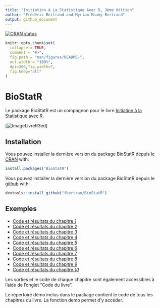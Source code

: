 ```yaml
---
title: "Initiation à La Statistique Avec R, 3ème édition"
author: "Frédéric Bertrand and Myriam Maumy-Bertrand"
output: github_document
---
```


[![CRAN status](https://www.r-pkg.org/badges/version/BioStatR)](https://cran.r-project.org/package=BioStatR)

<!-- README.md is generated from README.Rmd. Please edit that file -->

```r
knitr::opts_chunk$set(
  collapse = TRUE,
  comment = "#>",
  fig.path = "man/figures/README-",
  out.width = "100%",
  dpi=300,fig.width=7,
  fig.keep="all"
)
```
# BioStatR

Le package BioStatR est un compagnon pour le livre [Initiation à la Statistique avec R](https://www.dunod.com/sciences-techniques/initiation-statistique-avec-r-cours-exemples-exercices-et-problemes-corriges-0).

[![ImageLivreR3ed](https://www.dunod.com/sites/default/files/styles/principal_desktop/public/thumbnails/image/9782100782826-001-X.jpeg)]


## Installation

Vous pouvez installer la dernière version du package BioStatR depuis le [CRAN](https://CRAN.R-project.org) with:

```r
install.packages("BioStatR")
```

Vous pouvez installer la dernière version du package BioStatR depuis le [github](https://github.com) with:

```r
devtools::install_github("fbertran/BioStatR")
```

## Exemples

* [Code et résultats du chapitre *1*](articles/Chapitre1.html)
* [Code et résultats du chapitre *2*](articles/Chapitre2.html)
* [Code et résultats du chapitre *3*](articles/Chapitre3.html)
* [Code et résultats du chapitre *4*](articles/Chapitre4.html)
* [Code et résultats du chapitre *5*](articles/Chapitre5.html)
* [Code et résultats du chapitre *6*](articles/Chapitre6.html)
* [Code et résultats du chapitre *7*](articles/Chapitre7.html)
* [Code et résultats du chapitre *8*](articles/Chapitre8.html)
* [Code et résultats du chapitre *9*](articles/Chapitre9.html)
* [Code et résultats du chapitre *10*](articles/Chapitre10.html)


Les sorties et le code de chaque chapitre sont également accessibles à l'aide de l'onglet "Code du livre".


Le répertoire démo inclus dans le package contient le code de tous les chapitres du livre. La fonction demo permet d'y accéder.
